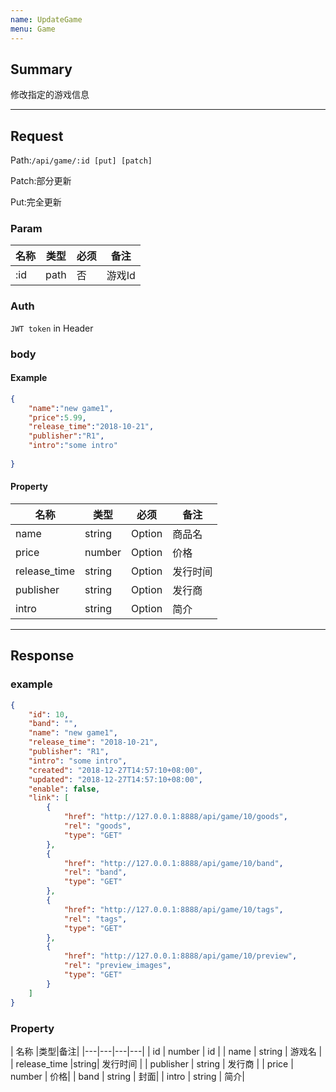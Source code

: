 ```yaml
---
name: UpdateGame
menu: Game
---
```

## Summary
修改指定的游戏信息

---

## Request
Path:`/api/game/:id [put] [patch]`

Patch:部分更新

Put:完全更新
### Param

| 名称 |类型|必须|备注|
|---|---|---|---|
| :id | path | 否 | 游戏Id |

### Auth
`JWT token` in Header

### body
#### Example
```json
{
	"name":"new game1",
	"price":5.99,
	"release_time":"2018-10-21",
	"publisher":"R1",
	"intro":"some intro"
	
}
```

#### Property
| 名称 |类型|必须|备注|
|---|---|---|---|
| name | string |Option|  商品名 |
| price | number |Option| 价格 |
| release_time |string| Option | 发行时间 |
| publisher |string| Option | 发行商 |
|intro|string|Option|简介|

---

## Response

### example
```json
{
    "id": 10,
    "band": "",
    "name": "new game1",
    "release_time": "2018-10-21",
    "publisher": "R1",
    "intro": "some intro",
    "created": "2018-12-27T14:57:10+08:00",
    "updated": "2018-12-27T14:57:10+08:00",
    "enable": false,
    "link": [
        {
            "href": "http://127.0.0.1:8888/api/game/10/goods",
            "rel": "goods",
            "type": "GET"
        },
        {
            "href": "http://127.0.0.1:8888/api/game/10/band",
            "rel": "band",
            "type": "GET"
        },
        {
            "href": "http://127.0.0.1:8888/api/game/10/tags",
            "rel": "tags",
            "type": "GET"
        },
        {
            "href": "http://127.0.0.1:8888/api/game/10/preview",
            "rel": "preview_images",
            "type": "GET"
        }
    ]
}
```

### Property
| 名称 |类型|备注|
|---|---|---|---|
| id | number |  id |
| name | string |  游戏名 |
| release_time |string|  发行时间 |
| publisher | string |  发行商 |
| price | number | 价格|
| band | string | 封面|
| intro | string | 简介|
